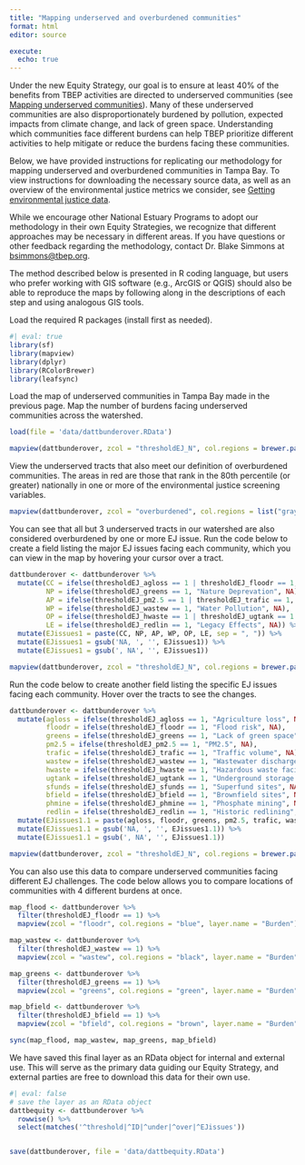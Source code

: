 ```yaml
---
title: "Mapping underserved and overburdened communities"
format: html
editor: source

execute:
  echo: true
---
```


Under the new Equity Strategy, our goal is to ensure at least 40% of the benefits from TBEP activities are directed to underserved communities (see [Mapping underserved communities](underserved.html)). Many of these underserved communities are also disproportionately burdened by pollution, expected impacts from climate change, and lack of green space. Understanding which communities face different burdens can help TBEP prioritize different activities to help mitigate or reduce the burdens facing these communities.

Below, we have provided instructions for replicating our methodology for mapping underserved and overburdened communities in Tampa Bay. To view instructions for downloading the necessary source data, as well as an overview of the environmental justice metrics we consider, see [Getting environmental justice data](cejst.html).

While we encourage other National Estuary Programs to adopt our methodology in their own Equity Strategies, we recognize that different approaches may be necessary in different areas. If you have questions or other feedback regarding the methodology, contact Dr. Blake Simmons at [bsimmons@tbep.org](mailto:bsimmons@tbep.org).

The method described below is presented in R coding language, but users who prefer working with GIS software (e.g., ArcGIS or QGIS) should also be able to reproduce the maps by following along in the descriptions of each step and using analogous GIS tools.


Load the required R packages (install first as needed).

```r
#| eval: true
library(sf)
library(mapview)
library(dplyr)
library(RColorBrewer)
library(leafsync)
```


Load the map of underserved communities in Tampa Bay made in the previous page. Map the number of burdens facing underserved communities across the watershed.

```r
load(file = 'data/dattbunderover.RData')

mapview(dattbunderover, zcol = "thresholdEJ_N", col.regions = brewer.pal(8, "YlOrRd"), layer.name = "No. of Burdens")
```

View the underserved tracts that also meet our definition of overburdened communities. The areas in red are those that rank in the 80th percentile (or greater) nationally in one or more of the environmental justice screening variables.

```r
mapview(dattbunderover, zcol = "overburdened", col.regions = list("gray","red"), layer.name = "Overburdened")
```

You can see that all but 3 underserved tracts in our watershed are also considered overburdened by one or more EJ issue. Run the code below to create a field listing the major EJ issues facing each community, which you can view in the map by hovering your cursor over a tract. 

```r
dattbunderover <- dattbunderover %>%
  mutate(CC = ifelse(thresholdEJ_agloss == 1 | thresholdEJ_floodr == 1, "Climate Change", NA),
         NP = ifelse(thresholdEJ_greens == 1, "Nature Deprevation", NA),
         AP = ifelse(thresholdEJ_pm2.5 == 1 | thresholdEJ_trafic == 1, "Air Pollution", NA),
         WP = ifelse(thresholdEJ_wastew == 1, "Water Pollution", NA),
         OP = ifelse(thresholdEJ_hwaste == 1 | thresholdEJ_ugtank == 1 | thresholdEJ_sfunds == 1 | thresholdEJ_bfield == 1 | thresholdEJ_phmine == 1, "Other Pollution", NA),
         LE = ifelse(thresholdEJ_redlin == 1, "Legacy Effects", NA)) %>%
  mutate(EJissues1 = paste(CC, NP, AP, WP, OP, LE, sep = ", ")) %>%
  mutate(EJissues1 = gsub('NA, ', '', EJissues1)) %>%
  mutate(EJissues1 = gsub(', NA', '', EJissues1))

mapview(dattbunderover, zcol = "thresholdEJ_N", col.regions = brewer.pal(8, "YlOrRd"), label = "EJissues1", layer.name = "No. of Burdens")
```

Run the code below to create another field listing the specific EJ issues facing each community. Hover over the tracts to see the changes.

```r
dattbunderover <- dattbunderover %>%
  mutate(agloss = ifelse(thresholdEJ_agloss == 1, "Agriculture loss", NA),
         floodr = ifelse(thresholdEJ_floodr == 1, "Flood risk", NA),
         greens = ifelse(thresholdEJ_greens == 1, "Lack of green space", NA),
         pm2.5 = ifelse(thresholdEJ_pm2.5 == 1, "PM2.5", NA),
         trafic = ifelse(thresholdEJ_trafic == 1, "Traffic volume", NA),
         wastew = ifelse(thresholdEJ_wastew == 1, "Wastewater discharge", NA),
         hwaste = ifelse(thresholdEJ_hwaste == 1, "Hazardous waste facilities", NA),
         ugtank = ifelse(thresholdEJ_ugtank == 1, "Underground storage tanks", NA),
         sfunds = ifelse(thresholdEJ_sfunds == 1, "Superfund sites", NA),
         bfield = ifelse(thresholdEJ_bfield == 1, "Brownfield sites", NA),
         phmine = ifelse(thresholdEJ_phmine == 1, "Phosphate mining", NA),
         redlin = ifelse(thresholdEJ_redlin == 1, "Historic redlining", NA)) %>%
  mutate(EJissues1.1 = paste(agloss, floodr, greens, pm2.5, trafic, wastew, hwaste, ugtank, sfunds, bfield, phmine, redlin, sep = ", ")) %>%
  mutate(EJissues1.1 = gsub('NA, ', '', EJissues1.1)) %>%
  mutate(EJissues1.1 = gsub(', NA', '', EJissues1.1))

mapview(dattbunderover, zcol = "thresholdEJ_N", col.regions = brewer.pal(8, "YlOrRd"), label = "EJissues1.1", layer.name = "No. of Burdens")
```

You can also use this data to compare underserved communities facing different EJ challenges. The code below allows you to compare locations of communities with 4 different burdens at once.

```r
map_flood <- dattbunderover %>%
  filter(thresholdEJ_floodr == 1) %>%
  mapview(zcol = "floodr", col.regions = "blue", layer.name = "Burden")

map_wastew <- dattbunderover %>%
  filter(thresholdEJ_wastew == 1) %>%
  mapview(zcol = "wastew", col.regions = "black", layer.name = "Burden")

map_greens <- dattbunderover %>%
  filter(thresholdEJ_greens == 1) %>%
  mapview(zcol = "greens", col.regions = "green", layer.name = "Burden")

map_bfield <- dattbunderover %>%
  filter(thresholdEJ_bfield == 1) %>%
  mapview(zcol = "bfield", col.regions = "brown", layer.name = "Burden")

sync(map_flood, map_wastew, map_greens, map_bfield)
```

We have saved this final layer as an RData object for internal and external use. This will serve as the primary data guiding our Equity Strategy, and external parties are free to download this data for their own use.

```r
#| eval: false
# save the layer as an RData object
dattbequity <- dattbunderover %>%
  rowwise() %>%
  select(matches('^threshold|^ID|^under|^over|^EJissues'))


save(dattbunderover, file = 'data/dattbequity.RData')
```
